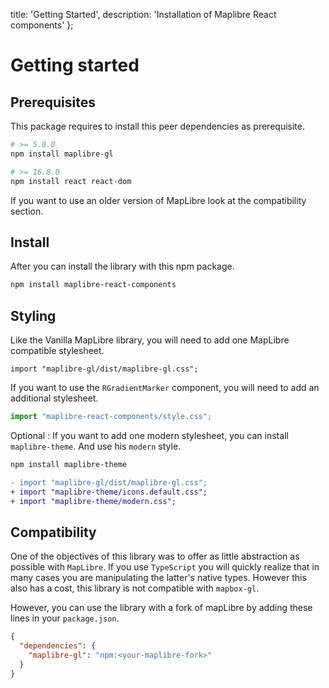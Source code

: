   title: 'Getting Started',
  description: 'Installation of Maplibre React components'
};


# Getting started


## Prerequisites

This package requires to install this peer dependencies as prerequisite.

```bash
# >= 5.0.0
npm install maplibre-gl

# >= 16.8.0
npm install react react-dom
```

<Flash color="orange">
If you want to use an older version of MapLibre look at the <Link href="/extra/compatibility">compatibility section</Link>.
</Flash>

## Install

After you can install the library with this npm package.

```bash
npm install maplibre-react-components
```

## Styling

Like the Vanilla MapLibre library, you will need to add one MapLibre compatible stylesheet.

```tsx
import "maplibre-gl/dist/maplibre-gl.css";
```

If you want to use the `RGradientMarker` component, you will need to add an additional stylesheet.

```ts
import "maplibre-react-components/style.css";
```


Optional : If you want to add one modern stylesheet, you can install `maplibre-theme`. And use his `modern` style.

```bash
npm install maplibre-theme
```
```diff
- import "maplibre-gl/dist/maplibre-gl.css";
+ import "maplibre-theme/icons.default.css";
+ import "maplibre-theme/modern.css";
```

## Compatibility

One of the objectives of this library was to offer as little abstraction as possible
with `MapLibre`. If you use `TypeScript` you will quickly realize that in many cases you
are manipulating the latter's native types. However this also has a cost, this library is
not compatible with `mapbox-gl`.

However, you can use the library with a fork of mapLibre by adding these lines in
your `package.json`.

```json
{
  "dependencies": {
    "maplibre-gl": "npm:<your-maplibre-fork>"
  }
}
```
